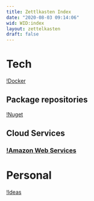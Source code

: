```yaml
---
title: Zettlkasten Index
date: "2020-08-03 09:14:06"
wid: WID:index
layout: zettelkasten
draft: false
---
```


Tech
====

[!Docker](WID:20200710073759-docker)

Package repositories
--------------------

[!Nuget](WID:20200728215938-nuget)

Cloud Services
--------------

### [!Amazon Web Services](WID:20200803144816-aws)

Personal
========

[!Ideas](WID:20200710152803-ideas)
